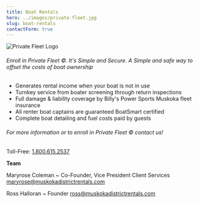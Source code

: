 ```yaml
---
title: Boat Rentals
hero: ../images/private-fleet.jpg
slug: boat-rentals
contactForm: true
---
```


![Private Fleet Logo](../images/private-fleet-logo.png)

###### Enroll in Private Fleet ©. It's Simple and Secure. A Simple and safe way to offset the costs of boat ownership

- Generates rental income when your boat is not in use
- Turnkey service from boater screening through return inspections
- Full damage & liability coverage by Billy's Power Sports Muskoka fleet insurance
- All renter boat captains are guaranteed BoatSmart certified
- Complete boat detailing and fuel costs paid by guests

###### For more information or to enroll in Private Fleet © contact us!

Toll-Free: <a href="tel:18006152537">1.800.615.2537</a>

**Team**

Maryrose Coleman ~ Co-Founder, Vice President Client Services
<maryrose@muskokadistrictrentals.com>

Ross Halloran ~ Founder
<ross@muskokadistrictrentals.com>
